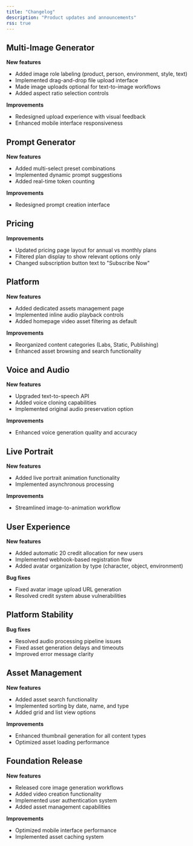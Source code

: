 ```yaml
---
title: "Changelog"
description: "Product updates and announcements"
rss: true
---
```


<Update label="August 14, 2025" description="v0.3.0">

## Multi-Image Generator

**New features**
- Added image role labeling (product, person, environment, style, text)
- Implemented drag-and-drop file upload interface
- Made image uploads optional for text-to-image workflows
- Added aspect ratio selection controls

**Improvements**
- Redesigned upload experience with visual feedback
- Enhanced mobile interface responsiveness

</Update>

<Update label="August 7, 2025" description="v0.2.3">

## Prompt Generator

**New features**
- Added multi-select preset combinations
- Implemented dynamic prompt suggestions
- Added real-time token counting

**Improvements**
- Redesigned prompt creation interface

## Pricing

**Improvements**
- Updated pricing page layout for annual vs monthly plans
- Filtered plan display to show relevant options only
- Changed subscription button text to "Subscribe Now"

</Update>

<Update label="July 28, 2025" description="v0.2.2">

## Platform

**New features**
- Added dedicated assets management page
- Implemented inline audio playback controls
- Added homepage video asset filtering as default

**Improvements**
- Reorganized content categories (Labs, Static, Publishing)
- Enhanced asset browsing and search functionality

</Update>

<Update label="July 25, 2025" description="v0.2.0">

## Voice and Audio

**New features**
- Upgraded text-to-speech API
- Added voice cloning capabilities
- Implemented original audio preservation option

**Improvements**
- Enhanced voice generation quality and accuracy

## Live Portrait

**New features**
- Added live portrait animation functionality
- Implemented asynchronous processing

**Improvements**
- Streamlined image-to-animation workflow

</Update>

<Update label="July 17, 2025" description="v0.1.3">

## User Experience

**New features**
- Added automatic 20 credit allocation for new users
- Implemented webhook-based registration flow
- Added avatar organization by type (character, object, environment)

**Bug fixes**
- Fixed avatar image upload URL generation
- Resolved credit system abuse vulnerabilities

</Update>

<Update label="July 15, 2025" description="v0.1.2">

## Platform Stability

**Bug fixes**
- Resolved audio processing pipeline issues
- Fixed asset generation delays and timeouts
- Improved error message clarity

</Update>

<Update label="July 19, 2025" description="v0.1.1">

## Asset Management

**New features**
- Added asset search functionality
- Implemented sorting by date, name, and type
- Added grid and list view options

**Improvements**
- Enhanced thumbnail generation for all content types
- Optimized asset loading performance

</Update>

<Update label="June 23, 2025" description="v0.1.0">

## Foundation Release

**New features**
- Released core image generation workflows
- Added video creation functionality
- Implemented user authentication system
- Added asset management capabilities

**Improvements**
- Optimized mobile interface performance
- Implemented asset caching system

</Update>